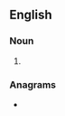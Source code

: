 ==English==

===Noun===
{{head|en|noun plural form}}

# {{plural of|chadri|lang=en}}

===Anagrams===
* {{anagrams|en|a=acdhirs|diarchs}}